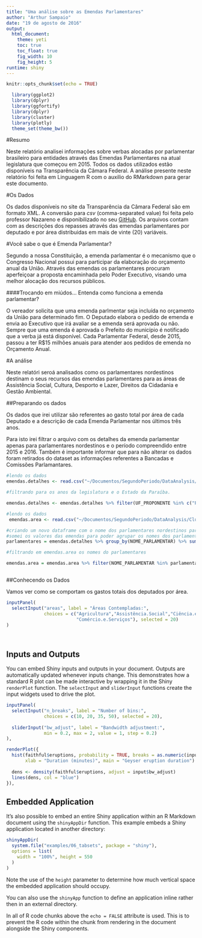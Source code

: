 ```yaml
---
title: "Uma análise sobre as Emendas Parlamentares"
author: "Arthur Sampaio"
date: "19 de agosto de 2016"
output:
  html_document:
    theme: yeti
    toc: true
    toc_float: true
    fig_width: 10
    fig_height: 5
runtime: shiny
---
```


```r
knitr::opts_chunk$set(echo = TRUE)
```

```r
  library(ggplot2)
  library(dplyr)
  library(ggfortify)
  library(dplyr)
  library(cluster)
  library(plotly)
  theme_set(theme_bw())
```

#Resumo

Neste relatório analisei informações sobre verbas alocadas por parlamentar brasileiro para entidades através das Emendas Parlamentares na atual legislatura que começou em 2015. Todos os dados utilizados estão disponíveis na Transparência da Câmara Federal. A análise presente neste relatório foi feita em Linguagem R com o auxilio do RMarkdown para gerar este documento.

#Os Dados

Os dados disponíveis no site da Transparência da Câmara Federal são em formato XML. A conversão para _csv_ (comma-separated value) foi feita pelo professor Nazareno e disponibilizado no seu [GitHub](https://github.com/nazareno/ciencia-de-dados-1). Os arquivos contam com as descrições dos repasses através das emendas parlamentares por deputado e por área distribuidas em mais de vinte (20) variáveis. 


#Você sabe o que é Emenda Parlamentar? 

Segundo a nossa Constituição, a emenda parlamentar é o mecanismo que o Congresso Nacional possui para participar da elaboração do orçamento anual da União. Através das emendas os parlamentares procuram aperfeiçoar a proposta encaminhada pelo Poder Executivo, visando uma melhor alocação dos recursos públicos. 

####Trocando em miúdos... Entenda como funciona a emenda parlamentar?

O vereador solicita que uma emenda parlmentar seja incluída no orçamento da União para determinado fim. O Deputado elabora o pedido de emenda e envia ao Executivo que irá avaliar se a emenda será aprovada ou não. Sempre que uma emenda é aprovada o Prefeito do município é notificado que a verba já está disponível. Cada Parlamentar Federal, desde 2015, passou a ter R$15 milhões anuais para atender aos pedidos de emenda no Orçamento Anual. 

#A análise 

Neste relatóri seroá analisados como os parlamentares nordestinos destinam o seus recursos das emendas parlamentares para as áreas de Assistência Social, Cultura, Desporto e Lazer, Direitos da Cidadania e Gestão Ambiental.

##Preparando os dados

Os dados que irei utilizar são referentes ao gasto total por área de cada Deputado e a descrição de cada Emenda Parlamentar nos últimos três anos. 

Para isto irei filtrar o arquivo com os detalhes da emenda parlamentar apenas para parlamentares nordestinos e o período compreendido entre 2015 e 2016. Também é importante informar que  para não alterar os dados foram retirados do dataset as informações referentes a Bancadas e Comissões Parlamantares.

```r
#lendo os dados
emendas.detalhes <- read.csv("~/Documentos/SegundoPeriodo/DataAnalysis/ClusteringAndPCA/data/emendas_detalhes_parlamentar.csv")

#filtrando para os anos da legislatura e o Estado da Paraíba. 

emendas.detalhes <- emendas.detalhes %>% filter(UF_PROPONENTE %in% c("PB","PE","RN","AL", "BA","MA","PI","SE","CE"), ANO_PROP >= 2015, TIPO_PARLAMENTAR == "INDIVIDUAL")

```

```r
#lendo os dados 
 emendas.area <- read.csv("~/Documentos/SegundoPeriodo/DataAnalysis/ClusteringAndPCA/data/emendas_area_parlamentar.csv")

#criando um novo dataframe com o nome dos parlamentares nordestinos para posteriormente filtrá-los do dataframe acima. 
#somei os valores das emendas para poder agrupar os nomes dos parlamentares corretamente
parlamentares = emendas.detalhes %>% group_by(NOME_PARLAMENTAR) %>% summarise(total = sum(VL_REPASSE_PROP))

#filtrando em emendas.area os nomes do parlamentares

emendas.area = emendas.area %>% filter(NOME_PARLAMENTAR %in% parlamentares$NOME_PARLAMENTAR)



```

##Conhecendo os Dados

Vamos ver como se comportam os gastos totais dos deputados por área. 

```r
inputPanel(
  selectInput("areas", label = "Áreas Contempladas:",
              choices = c("Agricultura","Assistência.Social","Ciência.e.Tecnologia",
                          "Comércio.e.Serviços"), selected = 20)
)




```



## Inputs and Outputs

You can embed Shiny inputs and outputs in your document. Outputs are automatically updated whenever inputs change.  This demonstrates how a standard R plot can be made interactive by wrapping it in the Shiny `renderPlot` function. The `selectInput` and `sliderInput` functions create the input widgets used to drive the plot.

```r
inputPanel(
  selectInput("n_breaks", label = "Number of bins:",
              choices = c(10, 20, 35, 50), selected = 20),
  
  sliderInput("bw_adjust", label = "Bandwidth adjustment:",
              min = 0.2, max = 2, value = 1, step = 0.2)
),

renderPlot({
  hist(faithful$eruptions, probability = TRUE, breaks = as.numeric(input$n_breaks),
       xlab = "Duration (minutes)", main = "Geyser eruption duration")
  
  dens <- density(faithful$eruptions, adjust = input$bw_adjust)
  lines(dens, col = "blue")
}),
```

## Embedded Application

It's also possible to embed an entire Shiny application within an R Markdown document using the `shinyAppDir` function. This example embeds a Shiny application located in another directory:

```r
shinyAppDir(
  system.file("examples/06_tabsets", package = "shiny"),
  options = list(
    width = "100%", height = 550
  )
)
```

Note the use of the `height` parameter to determine how much vertical space the embedded application should occupy.

You can also use the `shinyApp` function to define an application inline rather then in an external directory.

In all of R code chunks above the `echo = FALSE` attribute is used. This is to prevent the R code within the chunk from rendering in the document alongside the Shiny components.



